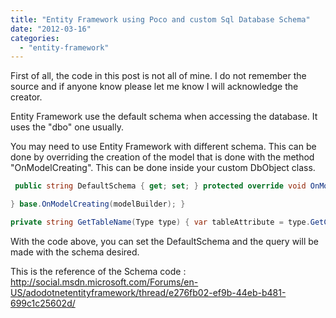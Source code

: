 ```yaml
---
title: "Entity Framework using Poco and custom Sql Database Schema"
date: "2012-03-16"
categories: 
  - "entity-framework"
---
```


First of all, the code in this post is not all of mine. I do not remember the source and if anyone know please let me know I will acknowledge the creator.

Entity Framework use the default schema when accessing the database. It uses the "dbo" one usually.

You may need to use Entity Framework with different schema. This can be done by overriding the creation of the model that is done with the method "OnModelCreating". This can be done inside your custom DbObject class.


```csharp
 public string DefaultSchema { get; set; } protected override void OnModelCreating(DbModelBuilder modelBuilder) { if (!String.IsNullOrEmpty(DefaultSchema)) { var entityMethod = modelBuilder.GetType().GetMethod("Entity"); foreach (PropertyInfo dbSet in GetType().GetProperties().Where(t =>t.PropertyType.IsGenericType && t.PropertyType.GetGenericTypeDefinition().Equals(typeof (DbSet<>)))) { var entityType = dbSet.PropertyType.GetGenericArguments(); var entityMethodGeneric = entityMethod.MakeGenericMethod(entityType); var entityConfig = entityMethodGeneric.Invoke(modelBuilder, null); var toTableMethod = entityConfig.GetType().GetMethod("ToTable", new[]{typeof (string), typeof (string)}); var tableName = GetTableName(entityType.FirstOrDefault()); toTableMethod.Invoke(entityConfig, new object[]{tableName, DefaultSchema}); }

} base.OnModelCreating(modelBuilder); }

private string GetTableName(Type type) { var tableAttribute = type.GetCustomAttributes(false).OfType<System.ComponentModel.DataAnnotations.TableAttribute>().FirstOrDefault(); return tableAttribute == null ? type.Name : tableAttribute.Name; } 
```

With the code above, you can set the DefaultSchema and the query will be made with the schema desired.

This is the reference of the Schema code : http://social.msdn.microsoft.com/Forums/en-US/adodotnetentityframework/thread/e276fb02-ef9b-44eb-b481-699c1c25602d/
